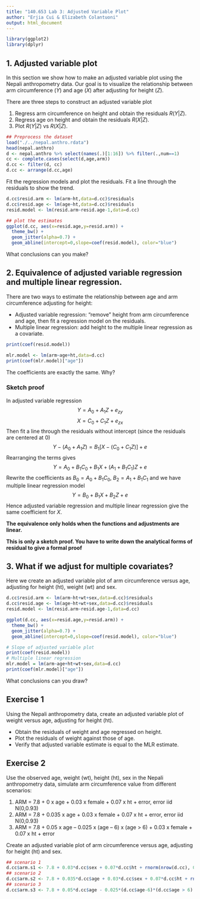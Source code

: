 ```yaml
---
title: "140.653 Lab 3: Adjusted Variable Plot"
author: "Erjia Cui & Elizabeth Colantuoni"
output: html_document
---
```


```r
library(ggplot2)
library(dplyr)
```

## 1. Adjusted variable plot

In this section we show how to make an adjusted variable plot using the Nepali anthropometry data. Our goal is to visualize the relationship between arm circumference ($Y$) and age ($X$) after adjusting for height ($Z$).

There are three steps to construct an adjusted variable plot

1. Regress arm circumference on height and obtain the residuals $R(Y|Z)$.
2. Regress age on height and obtain the residuals $R(X|Z)$.
3. Plot $R(Y|Z)$ vs $R(X|Z)$.

```r
## Preprocess the dataset
load("./../nepal.anthro.rdata")
head(nepal.anthro)
d <- nepal.anthro %>% select(names(.)[1:16]) %>% filter(.,num==1)
cc <- complete.cases(select(d,age,arm))
d.cc <- filter(d, cc)
d.cc <- arrange(d.cc,age)
```

Fit the regression models and plot the residuals. Fit a line through the residuals to show the trend.

```r
d.cc$resid.arm <- lm(arm~ht,data=d.cc)$residuals
d.cc$resid.age <- lm(age~ht,data=d.cc)$residuals
resid.model <- lm(resid.arm~resid.age-1,data=d.cc)

## plot the estimates
ggplot(d.cc, aes(x=resid.age,y=resid.arm)) +
  theme_bw() +
  geom_jitter(alpha=0.7) +
  geom_abline(intercept=0,slope=coef(resid.model), color="blue")
```

What conclusions can you make?

## 2. Equivalence of adjusted variable regression and multiple linear regression.

There are two ways to estimate the relationship between age and arm circumference adjusting for height:

* Adjusted variable regression: "remove" height from arm circumference and age, then fit a regression model on the residuals.
* Multiple linear regression: add height to the multiple linear regression as a covariate.

```r
print(coef(resid.model))

mlr.model <- lm(arm~age+ht,data=d.cc)
print(coef(mlr.model)["age"])
```

The coefficients are exactly the same. Why?

### Sketch proof

In adjusted variable regression
$$Y = A_0 + A_1 Z + e_{zy}$$ 
$$X = C_0 + C_1 Z +e_{zx}$$
Then fit a line through the residuals without intercept (since the residuals are centered at 0)
$$Y-(A_0+A_1Z)=B_1[X-(C_0+C_1Z)]+e$$
Rearranging the terms gives
$$Y = A_0 + B_1C_0 + B_1X + (A_1+B_1C_1)Z + e$$
Rewrite the coefficients as $B_0=A_0+B_1C_0$, $B_2=A_1+B_1C_1$ and we have multiple linear regression model
$$Y = B_0 + B_1 X + B_2 Z + e$$
Hence adjusted variable regression and multiple linear regression give the same coefficient for $X$.

**The equivalence only holds when the functions and adjustments are linear.**

**This is only a sketch proof. You have to write down the analytical forms of residual to give a formal proof**

## 3. What if we adjust for multiple covariates?

Here we create an adjusted variable plot of arm circumference versus age, adjusting for height (ht), weight (wt) and sex. 

```r
d.cc$resid.arm <- lm(arm~ht+wt+sex,data=d.cc)$residuals
d.cc$resid.age <- lm(age~ht+wt+sex,data=d.cc)$residuals
resid.model <- lm(resid.arm~resid.age-1,data=d.cc)

ggplot(d.cc, aes(x=resid.age,y=resid.arm)) +
  theme_bw() +
  geom_jitter(alpha=0.7) +
  geom_abline(intercept=0,slope=coef(resid.model), color="blue")
```


```r
# Slope of adjusted variable plot
print(coef(resid.model))
# Multiple linear regression
mlr.model = lm(arm~age+ht+wt+sex,data=d.cc)
print(coef(mlr.model)["age"])
```

What conclusions can you draw?

## Exercise 1 

Using the Nepali anthropometry data, create an adjusted variable plot of weight versus age, adjusting for height (ht).

* Obtain the residuals of weight and age regressed on height.
* Plot the residuals of weight against those of age.
* Verify that adjusted variable estimate is equal to the MLR estimate. 

## Exercise 2

Use the observed age, weight (wt), height (ht), sex in the Nepali anthropometry data, simulate arm circumference value from different scenarios:

1. ARM = 7.8 + 0 x age + 0.03 x female + 0.07 x ht + error, error iid N(0,0.93)
2. ARM = 7.8 + 0.035 x age + 0.03 x female + 0.07 x ht + error, error iid N(0,0.93)
3. ARM = 7.8 + 0.05 x age – 0.025 x (age – 6) x (age > 6) + 0.03 x female + 0.07 x ht + error

Create an adjusted variable plot of arm circumference versus age, adjusting for height (ht) and sex.

```r
## scenario 1
d.cc$arm.s1 <- 7.8 + 0.03*d.cc$sex + 0.07*d.cc$ht + rnorm(nrow(d.cc), 0, 0.93)
## scenario 2
d.cc$arm.s2 <- 7.8 + 0.035*d.cc$age + 0.03*d.cc$sex + 0.07*d.cc$ht + rnorm(nrow(d.cc), 0, 0.93)
## scenario 3
d.cc$arm.s3 <- 7.8 + 0.05*d.cc$age - 0.025*(d.cc$age-6)*(d.cc$age > 6) + 0.03*d.cc$sex + 0.07*d.cc$ht + rnorm(nrow(d.cc), 0, 0.93)
```




